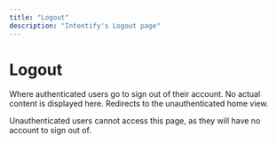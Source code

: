 ```yaml
---
title: "Logout"
description: "Intentify's Logout page"
---
```

# Logout
Where authenticated users go to sign out of their account. No actual content is displayed here. Redirects to the
unauthenticated home view.

Unauthenticated users cannot access this page, as they will have no account to sign out of.